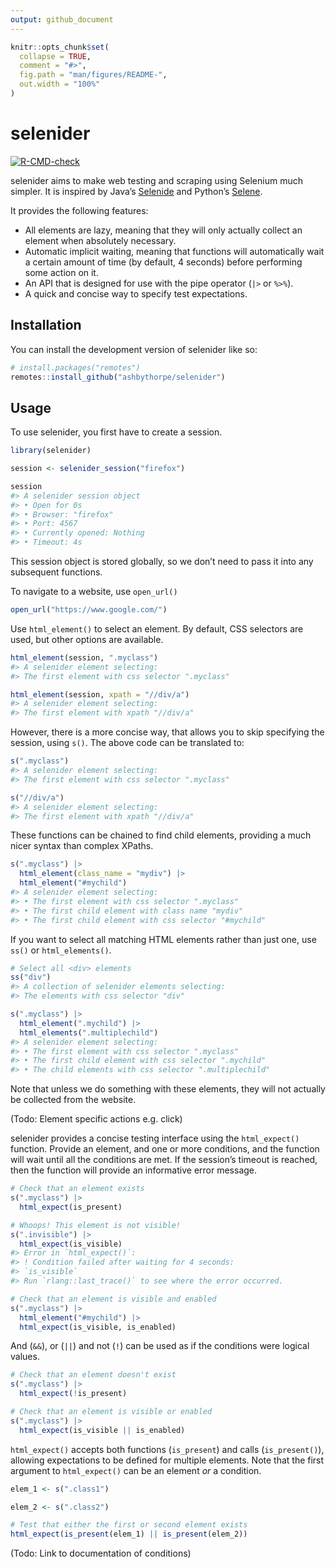 ```yaml
---
output: github_document
---
```


<!-- README.md is generated from README.Rmd. Please edit that file -->

```r
knitr::opts_chunk$set(
  collapse = TRUE,
  comment = "#>",
  fig.path = "man/figures/README-",
  out.width = "100%"
)
```

# selenider

<!-- badges: start -->
[![R-CMD-check](https://github.com/ashbythorpe/selenider/actions/workflows/R-CMD-check.yaml/badge.svg)](https://github.com/ashbythorpe/selenider/actions/workflows/R-CMD-check.yaml)
<!-- badges: end -->

selenider aims to make web testing and scraping using Selenium much simpler. It is inspired by Java's [Selenide](https://selenide.org/) and Python's [Selene](https://yashaka.github.io/selene/).

It provides the following features:

* All elements are lazy, meaning that they will only actually collect an element when absolutely necessary.
* Automatic implicit waiting, meaning that functions will automatically wait a certain amount of time (by default, 4 seconds) before performing some action on it.
* An API that is designed for use with the pipe operator (`|>` or `%>%`).
* A quick and concise way to specify test expectations.

## Installation

You can install the development version of selenider like so:

``` r
# install.packages("remotes")
remotes::install_github("ashbythorpe/selenider")
```

## Usage

To use selenider, you first have to create a session.

``` r
library(selenider)

session <- selenider_session("firefox")

session
#> A selenider session object
#> • Open for 0s
#> • Browser: "firefox"
#> • Port: 4567
#> • Currently opened: Nothing
#> • Timeout: 4s
```

This session object is stored globally, so we don't need to pass it into any subsequent functions.

To navigate to a website, use `open_url()`

``` r
open_url("https://www.google.com/")
```

Use `html_element()` to select an element. By default, CSS selectors are used, but other options are available.

``` r
html_element(session, ".myclass")
#> A selenider element selecting:
#> The first element with css selector ".myclass"

html_element(session, xpath = "//div/a")
#> A selenider element selecting:
#> The first element with xpath "//div/a"
```

However, there is a more concise way, that allows you to skip specifying the session, using `s()`. The above code can be translated to:

``` r
s(".myclass")
#> A selenider element selecting:
#> The first element with css selector ".myclass"

s("//div/a")
#> A selenider element selecting:
#> The first element with xpath "//div/a"
```

These functions can be chained to find child elements, providing a much nicer syntax than complex XPaths.

``` r
s(".myclass") |>
  html_element(class_name = "mydiv") |>
  html_element("#mychild")
#> A selenider element selecting:
#> • The first element with css selector ".myclass"
#> • The first child element with class name "mydiv"
#> • The first child element with css selector "#mychild"
```

If you want to select all matching HTML elements rather than just one, use `ss()` or `html_elements()`.

``` r
# Select all <div> elements
ss("div")
#> A collection of selenider elements selecting:
#> The elements with css selector "div"

s(".myclass") |>
  html_element(".mychild") |>
  html_elements(".multiplechild")
#> A selenider element selecting:
#> • The first element with css selector ".myclass"
#> • The first child element with css selector ".mychild"
#> • The child elements with css selector ".multiplechild"
```

Note that unless we do something with these elements, they will not actually be collected from the website.

(Todo: Element specific actions e.g. click)

selenider provides a concise testing interface using the `html_expect()` function. Provide an element, and one or more conditions, and the function will wait until all the conditions are met. If the session's timeout is reached, then the function will provide an informative error message.

``` r
# Check that an element exists
s(".myclass") |>
  html_expect(is_present)

# Whoops! This element is not visible!
s(".invisible") |> 
  html_expect(is_visible)
#> Error in `html_expect()`:
#> ! Condition failed after waiting for 4 seconds:
#> `is_visible`
#> Run `rlang::last_trace()` to see where the error occurred.

# Check that an element is visible and enabled
s(".myclass") |>
  html_element("#mychild") |>
  html_expect(is_visible, is_enabled)
```

And (`&&`), or (`||`) and not (`!`) can be used as if the conditions were logical values.

``` r
# Check that an element doesn't exist
s(".myclass") |>
  html_expect(!is_present)

# Check that an element is visible or enabled
s(".myclass") |>
  html_expect(is_visible || is_enabled)
```

`html_expect()` accepts both functions (`is_present`) and calls (`is_present()`), allowing expectations to be defined for multiple elements. Note that the first argument to `html_expect()` can be an element *or* a condition.

``` r
elem_1 <- s(".class1")

elem_2 <- s(".class2")

# Test that either the first or second element exists
html_expect(is_present(elem_1) || is_present(elem_2))
```

(Todo: Link to documentation of conditions)
